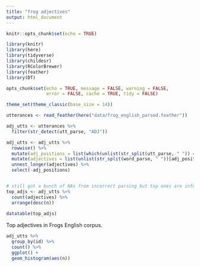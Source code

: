 ```yaml
---
title: "frog adjectives"
output: html_document
---
```


```r
knitr::opts_chunk$set(echo = TRUE)

library(knitr)
library(here)
library(tidyverse)
library(childesr)
library(RColorBrewer)
library(feather)
library(DT)

opts_chunk$set(echo = TRUE, message = FALSE, warning = FALSE, 
               error = FALSE, cache = TRUE, tidy = FALSE)

theme_set(theme_classic(base_size = 14))
```

```r
utterances <- read_feather(here("data/frog_english_parsed.feather"))

```

```r
adj_utts <- utterances %>%
  filter(str_detect(utt_parse, "ADJ"))

adj_utts <- adj_utts %>%
  rowwise() %>%
  mutate(adj_positions = list(which(unlist(str_split(utt_parse, " ")) == "ADJ"))) %>%
  mutate(adjectives = list(unlist(str_split(word_parse, " "))[adj_positions])) %>%
  unnest_longer(adjectives) %>%
  select(-adj_positions)


# still got a bunch of NAs from incorrect parsing but top ones are informative
top_adjs <- adj_utts %>%
  count(adjectives) %>%
  arrange(desc(n))
  
datatable(top_adjs)
```

Top adjectives in Frogs English corpus.

```r
adj_utts %>%
  group_by(id) %>%
  count() %>%
  ggplot() +
  geom_histogram(aes(n))

```